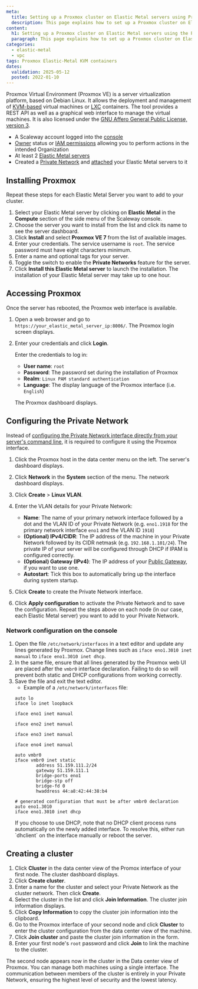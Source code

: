 ```yaml
---
meta:
  title: Setting up a Proxmox cluster on Elastic Metal servers using Private Networks
  description: This page explains how to set up a Proxmox cluster on Elastic Metal servers using the Private Networks feature
content:
  h1: Setting up a Proxmox cluster on Elastic Metal servers using the Private Networks feature
  paragraph: This page explains how to set up a Proxmox cluster on Elastic Metal servers using the Private Networks feature
categories:
  - elastic-metal
  - vpc
tags: Proxmox Elastic-Metal KVM containers
dates:
  validation: 2025-05-12
  posted: 2022-01-10
---
```


Proxmox Virtual Environment (Proxmox VE) is a server virtualization platform, based on Debian Linux. It allows the deployment and management of [KVM-based](https://www.linux-kvm.org/page/Main_Page) virtual machines or [LXC](https://linuxcontainers.org/) containers. The tool provides a REST API as well as a graphical web interface to manage the virtual machines. It is also licensed under the [GNU Affero General Public License, version 3](https://www.gnu.org/licenses/agpl-3.0.html).

<Macro id="requirements" />

- A Scaleway account logged into the [console](https://console.scaleway.com)
- [Owner](/iam/concepts/#owner) status or [IAM permissions](/iam/concepts/#permission) allowing you to perform actions in the intended Organization
- At least 2 [Elastic Metal servers](https://www.scaleway.com/en/dedibox/)
- Created a [Private Network](/elastic-metal/how-to/use-private-networks/) and [attached](/elastic-metal/how-to/use-private-networks/#how-to-attach-and-detach-elastic-metal-servers-to-a-private-network) your Elastic Metal servers to it

## Installing Proxmox

<Message type="note">
  Repeat these steps for each Elastic Metal Server you want to add to your cluster.
</Message>

1. Select your Elastic Metal server by clicking on **Elastic Metal** in the **Compute** section of the side menu of the Scaleway console.
2. Choose the server you want to install from the list and click its name to see the server dashboard.
3. Click **Install** and select **Proxmox VE 7** from the list of available images.
    <Lightbox src="scaleway-proxmox-image.webp" alt="" />
4. Enter your credentials. The service username is `root`. The service password must have eight characters minimum.
5. Enter a name and optional tags for your server.
6. Toggle the switch to enable the **Private Networks** feature for the server.
7. Click **Install this Elastic Metal server** to launch the installation.
    <Message type="note">
      The installation of your Elastic Metal server may take up to one hour.
    </Message>

## Accessing Proxmox

Once the server has rebooted, the Proxmox web interface is available.

1. Open a web browser and go to `https://your_elastic_metal_server_ip:8006/`. The Proxmox login screen displays.
2. Enter your credentials and click **Login**.

    Enter the credentials to log in:

      - **User name**: `root`
      - **Password**: The password set during the installation of Proxmox
      - **Realm**: `Linux PAM standard authentication`
      - **Language**: The display language of the Proxmox interface (i.e. `English`)

    The Proxmox dashboard displays.

## Configuring the Private Network

Instead of [configuring the Private Network interface directly from your server's command line](/elastic-metal/how-to/use-private-networks/#how-to-configure-the-network-interface-on-your-elastic-metal-server-for-private-networks), it is required to configure it using the Proxmox interface.

1. Click the Proxmox host in the data center menu on the left. The server's dashboard displays.
2. Click **Network** in the **System** section of the menu. The network dashboard displays.
3. Click **Create** > **Linux VLAN**.
    <Lightbox src="scaleway-proxmox-network-dashboard.webp" alt="" />
4. Enter the VLAN details for your Private Network:
    <Lightbox src="scaleway-proxmox-vlan-details.webp" alt="" />

    * **Name**: The name of your primary network interface followed by a dot and the VLAN ID of your Private Network (e.g. `eno1.1918` for the primary network interface `eno1` and the VLAN ID `1918`)
    * **(Optional) IPv4/CIDR**: The IP address of the machine in your Private Network followed by its CIDR netmask (e.g. `192.168.1.101/24`). The private IP of your server will be configured through DHCP if IPAM is configured correctly.
    * **(Optional) Gateway (IPv4)**: The IP address of your [Public Gateway](/public-gateways/concepts/#public-gateway), if you want to use one.
    * **Autostart**: Tick this box to automatically bring up the interface during system startup.
5. Click **Create** to create the Private Network interface.
6. Click **Apply configuration** to activate the Private Network and to save the configuration.
    <Message type="note">
      Repeat the steps above on each node (in our case, each Elastic Metal server) you want to add to your Private Network.
    </Message>

### Network configuration on the console

1. Open the file `/etc/network/interfaces` in a text editor and update any lines generated by Proxmox. Change lines such as `iface eno1.3010 inet manual` to `iface eno1.3010 inet dhcp`.
2. In the same file, ensure that all lines generated by the Proxmox web UI are placed after the `vmbr0` interface declaration. Failing to do so will prevent both static and DHCP configurations from working correctly.
3. Save the file and exit the text editor.
    - Example of a `/etc/network/interfaces` file:
    ```
    auto lo
    iface lo inet loopback

    iface eno1 inet manual

    iface eno2 inet manual

    iface eno3 inet manual

    iface eno4 inet manual

    auto vmbr0
    iface vmbr0 inet static
            address 51.159.111.2/24
            gateway 51.159.111.1
            bridge-ports eno1
            bridge-stp off
            bridge-fd 0
            hwaddress 44:a8:42:44:38:b4

    # generated configuration that must be after vmbr0 declaration
    auto eno1.3010
    iface eno1.3010 inet dhcp
    ```
    <Message type="note">
      If you choose to use DHCP, note that no DHCP client process runs automatically on the newly added interface. To resolve this, either run `dhclient` on the interface manually or reboot the server.
    </Message>


## Creating a cluster

1. Click **Cluster** in the data center view of the Promox interface of your first node. The cluster dashboard displays.
    <Lightbox src="scaleway-proxmox-cluster-overview.webp" alt="" />
2. Click **Create cluster**.
3. Enter a name for the cluster and select your Private Network as the cluster network. Then click **Create**.
    <Lightbox src="scaleway-proxmox-create-cluster.webp" alt="" />
4. Select the cluster in the list and click **Join Information**. The cluster join information displays.
    <Lightbox src="scaleway-proxmox-cluster-list.webp" alt="" />
5. Click **Copy Information** to copy the cluster join information into the clipboard.
6. Go to the Proxmox interface of your second node and click **Cluster** to enter the cluster configuration from the data center view of the machine.
7. Click **Join cluster** and paste the cluster join information in the form.
8. Enter your first node's `root` password and click **Join** to link the machine to the cluster.
    <Lightbox src="scaleway-proxmox-join-cluster.webp" alt="" />

The second node appears now in the cluster in the Data center view of Proxmox. You can manage both machines using a single interface. The communication between members of the cluster is entirely in your Private Network, ensuring the highest level of security and the lowest latency.

<Lightbox src="scaleway-proxmox-cluster-created.webp" alt="" />